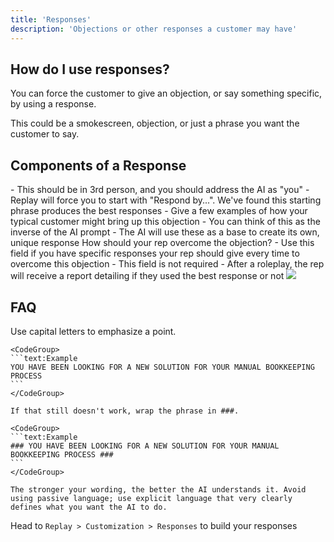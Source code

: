 ```yaml
---
title: 'Responses'
description: 'Objections or other responses a customer may have'
---
```


## How do I use responses?

You can force the customer to give an objection, or say something specific, by using a response.

This could be a smokescreen, objection, or just a phrase you want the customer to say.

## Components of a Response

<Steps>
  <Step title="AI Prompt: Tell the AI exactly how/what you want them to say">
    - This should be in 3rd person, and you should address the AI as "you"
    - Replay will force you to start with "Respond by...". We've found this starting phrase produces the best responses
  </Step>

  <Step title="Example(s) of Response in the Customer's Voice">
    - Give a few examples of how your typical customer might bring up this objection
    - You can think of this as the inverse of the AI prompt
    - The AI will use these as a base to create its own, unique response
  </Step>

  <Step title="Best Responses from Rep">
    How should your rep overcome the objection?
    - Use this field if you have specific responses your rep should give every time to overcome this objection
    - This field is not required
    - After a roleplay, the rep will receive a report detailing if they used the best response or not
  </Step>
</Steps>

<Card title="Example of a response">
  <Frame>
    <img src="/images/response-example.png" />
  </Frame>
</Card>

## FAQ

<AccordionGroup>
  <Accordion title="Tips / Tricks for getting the AI to respond correctly">
    Use capital letters to emphasize a point.

    <CodeGroup>
    ```text:Example
    YOU HAVE BEEN LOOKING FOR A NEW SOLUTION FOR YOUR MANUAL BOOKKEEPING PROCESS
    ```
    </CodeGroup>

    If that still doesn't work, wrap the phrase in ###.

    <CodeGroup>
    ```text:Example
    ### YOU HAVE BEEN LOOKING FOR A NEW SOLUTION FOR YOUR MANUAL BOOKKEEPING PROCESS ###
    ```
    </CodeGroup>

    The stronger your wording, the better the AI understands it. Avoid using passive language; use explicit language that very clearly defines what you want the AI to do.

  </Accordion>
</AccordionGroup>

Head to `Replay > Customization > Responses` to build your responses
